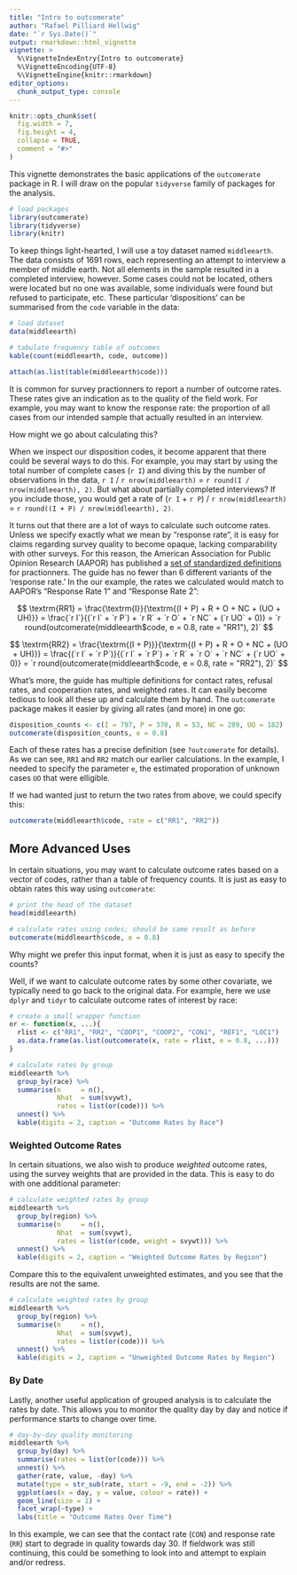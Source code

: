 ```yaml
---
title: "Intro to outcomerate"
author: "Rafael Pilliard Hellwig"
date: "`r Sys.Date()`"
output: rmarkdown::html_vignette
vignette: >
  %\VignetteIndexEntry{Intro to outcomerate}
  %\VignetteEncoding{UTF-8}
  %\VignetteEngine{knitr::rmarkdown}
editor_options: 
  chunk_output_type: console
---
```


```r
knitr::opts_chunk$set(
  fig.width = 7,
  fig.height = 4,
  collapse = TRUE,
  comment = "#>"
)
```



This vignette demonstrates the basic applications of the `outcomerate` package in R. I will draw on the popular `tidyverse` family of packages for the analysis.

```r
# load packages
library(outcomerate)
library(tidyverse)
library(knitr)
```

To keep things light-hearted, I will use a toy dataset named `middleearth`. The data consists of 1691 rows, each representing an attempt to interview a member of middle earth. Not all elements in the sample resulted in a completed interview, however. Some cases could not be located, others were located but no one was available, some individuals were found but refused to participate, etc. These particular 'dispositions' can be summarised from the `code` variable in the data:

```r
# load dataset
data(middleearth)

# tabulate frequency table of outcomes
kable(count(middleearth, code, outcome))
```

```r
attach(as.list(table(middleearth$code)))
```


It is common for survey practionners to report a number of outcome rates. These rates give an indication as to the quality of the field work. For example, you may want to know the response rate: the proportion of all cases from our intended sample that actually resulted in an interview. 

How might we go about calculating this?

When we inspect our disposition codes, it become apparent that there could be several ways to do this. For example, you may start by using the total number of complete cases (`r I`) and diving this by the number of observations in the data, `r I` / `r nrow(middleearth)` = `r round(I / nrow(middleearth), 2)`. But what about partially completed interviews? If you include those, you would get a rate of  (`r I` + `r P`) / `r nrow(middleearth)` =  `r round((I + P) / nrow(middleearth), 2)`.

It turns out that there are a lot of ways to calculate such outcome rates. Unless we specify exactly what we mean by "response rate", it is easy for claims regarding survey quality to become opaque, lacking comparability with other surveys. For this reason, the American Association for Public Opinion Research (AAPOR) has published a [set of standardized definitions](https://www.aapor.org/Standards-Ethics/Standard-Definitions-(1).aspx) for practionners. The guide has no fewer than 6 different variants of the 'response rate.' In the our example, the rates we calculated would match to AAPOR's "Response Rate 1" and "Response Rate 2":


$$
\textrm{RR1} = \frac{\textrm{I}}{\textrm{(I + P) + R + O + NC + (UO + UH)}} 
= \frac{`r I`}{(`r I` + `r P`) + `r R` + `r O` + `r NC` + (`r UO` + 0)} 
= `r round(outcomerate(middleearth$code, e = 0.8, rate = "RR1"), 2)`
$$

$$
\textrm{RR2} = \frac{\textrm{(I + P)}}{\textrm{(I + P) + R + O + NC + (UO + UH)}} 
= \frac{(`r I` + `r P`)}{(`r I` + `r P`) + `r R` + `r O` + `r NC` + (`r UO` + 0)} 
= `r round(outcomerate(middleearth$code, e = 0.8, rate = "RR2"), 2)`
$$

What's more, the guide has multiple definitions for contact rates, refusal rates, and cooperation rates, and weighted rates. It can easily become tedious to look all these up and calculate them by hand. The `outcomerate` package makes it easier by giving all rates (and more) in one go:


```r
disposition_counts <- c(I = 797, P = 370, R = 53, NC = 289, UO = 182)
outcomerate(disposition_counts, e = 0.8)
```

Each of these rates has a precise definition (see `?outcomerate` for details). As we can see, `RR1` and `RR2` match our earlier calculations. In the example, I needed to specify the parameter `e`, the estimated proporation of unknown cases `UO` that were elligible.

If we had wanted just to return the two rates from above, we could specify this:

```r
outcomerate(middleearth$code, rate = c("RR1", "RR2"))
```


## More Advanced Uses

In certain situations, you may want to calculate outcome rates based on a vector of codes, rather than a table of frequency counts. It is just as easy to obtain rates this way using `outcomerate`:

```r
# print the head of the dataset
head(middleearth)

# calculate rates using codes; should be same result as before
outcomerate(middleearth$code, e = 0.8)
```

Why might we prefer this input format, when it is just as easy to specify the counts?

Well, if we want to calculate outcome rates by some other covariate, we typically need to go back to the original data. For example, here we use `dplyr` and `tidyr` to calculate outcome rates of interest by race:


```r
# create a small wrapper function
or <- function(x, ...){
  rlist <- c("RR1", "RR2", "COOP1", "COOP2", "CON1", "REF1", "LOC1")
  as.data.frame(as.list(outcomerate(x, rate = rlist, e = 0.8, ...)))
}

# calculate rates by group
middleearth %>%
  group_by(race) %>%
  summarise(n     = n(),
            Nhat  = sum(svywt),
            rates = list(or(code))) %>%
  unnest() %>%
  kable(digits = 2, caption = "Outcome Rates by Race")
```


### Weighted Outcome Rates

In certain situations, we also wish to produce _weighted_ outcome rates, using the survey weights that are provided in the data. This is easy to do with one additional parameter:

```r
# calculate weighted rates by group
middleearth %>%
  group_by(region) %>%
  summarise(n     = n(),
            Nhat  = sum(svywt),
            rates = list(or(code, weight = svywt))) %>%
  unnest() %>%
  kable(digits = 2, caption = "Weighted Outcome Rates by Region")
```

Compare this to the equivalent unweighted estimates, and you see that the results are not the same.

```r
# calculate weighted rates by group
middleearth %>%
  group_by(region) %>%
  summarise(n     = n(),
            Nhat  = sum(svywt),
            rates = list(or(code))) %>%
  unnest() %>%
  kable(digits = 2, caption = "Unweighted Outcome Rates by Region")
```



### By Date

Lastly, another useful application of grouped analysis is to calculate the rates by date. This allows you to monitor the quality day by day and notice if performance starts to change over time.


```r
# day-by-day quality monitoring
middleearth %>%
  group_by(day) %>%
  summarise(rates = list(or(code))) %>%
  unnest() %>%
  gather(rate, value, -day) %>%
  mutate(type = str_sub(rate, start = -9, end = -2)) %>%
  ggplot(aes(x = day, y = value, colour = rate)) +
  geom_line(size = 1) +
  facet_wrap(~type) +
  labs(title = "Outcome Rates Over Time")
```

In this example, we can see that the contact rate (`CON`) and response rate (`RR`) start to degrade in quality towards day 30. If fieldwork was still continuing, this could be something to look into and attempt to explain and/or redress.
